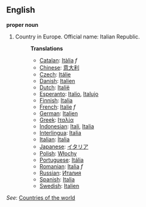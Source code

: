 ==English==

'''proper noun'''

# Country in Europe. Official name: Italian Republic.
#:'''Translations'''
#:*[[Catalan]]: [[Itàlia]] ''f''
#:*[[Chinese]]: [[意大利]]
#:*[[Czech]]: [[Itálie]]
#:*[[Danish]]: [[Italien]]
#:*[[Dutch]]: [[Italië]]
#:*[[Esperanto]]: [[Italio]], [[Italujo]]
#:*[[Finnish]]: [[Italia]]
#:*[[French]]: [[Italie]] ''f''
#:*[[German]]: [[Italien]]
#:*[[Greek]]: [[Ιταλία]]
#:*[[Indonesian]]: [[Itali]], [[Italia]]
#:*[[Interlingua]]: [[Italia]]
#:*[[Italian]]: [[Italia]]
#:*[[Japanese]]: [[イタリア]]
#:*[[Polish]]: [[Włochy]]
#:*[[Portuguese]]: [[Itália]]
#:*[[Romanian]]: [[Italia]] ''f''
#:*[[Russian]]: [[Италия]]
#:*[[Spanish]]: [[Italia]]
#:*[[Swedish]]: [[Italien]]

''See'': [[Countries of the world]]